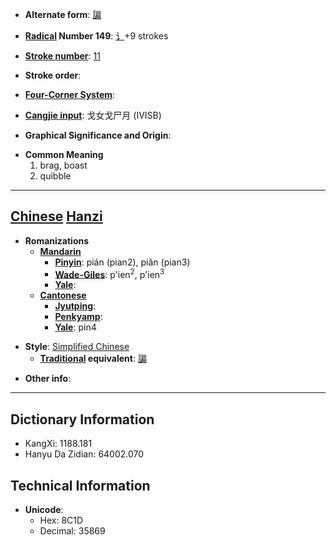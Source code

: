* '''Alternate form''': [[諞]]

* '''[[Wiktionary:Chinese radical index| Radical]] Number 149''': [[Wiktionary:Chinese radical index 讠|讠]]+9 strokes

* '''[[Wiktionary:Chinese total strokes index|Stroke number]]''': [[Wiktionary:Chinese total strokes index 11|11]]

* '''Stroke order''': 

* '''[[Wiktionary:Chinese four corner index|Four-Corner System]]''': 

* '''[[Wiktionary:Chinese Cangjie index|Cangjie input]]''': 戈女戈尸月 (IVISB)

* '''Graphical Significance and Origin''': 

* '''Common Meaning'''
*#brag, boast
*# quibble


----

== [[Chinese]] [[Hanzi]] ==

* '''Romanizations'''
** '''[[Mandarin]]'''
*** '''[[Pinyin]]''': pián (pian2), piǎn (pian3)
*** '''[[Wade-Giles]]''': p'ien<sup>2</sup>, p'ien<sup>3</sup>
*** '''[[Yale]]''': 
** '''[[Cantonese]]'''
*** '''[[Jyutping]]''':
*** '''[[Penkyamp]]''': 
*** '''[[Yale]]''': pin4

* '''Style''': [[Simplified Chinese]] 
** '''[[Traditional Chinese|Traditional]] equivalent''': [[諞]]

* '''Other info''': 

----

== Dictionary Information ==

* KangXi: 1188.181
* Hanyu Da Zidian: 64002.070

== Technical Information ==

* '''Unicode''':
** Hex: 8C1D
** Decimal: 35869